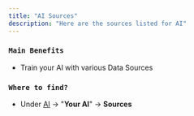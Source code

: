 ```yaml
---
title: "AI Sources"
description: "Here are the sources listed for AI"
---
```


### `Main Benefits`

- Train your AI with various Data Sources

### `Where to find?`

- Under [AI](https://armin.cx/app/_/ai/agents) -\> "**Your AI**" -\> **Sources**

<CardGroup cols="2">
  <Card title="Website" icon="globe" href="/ai/sources/website">
    
  </Card>
  <Card title="Files" icon="file-contract" href="/ai/sources/files">
    
  </Card>
  <Card title="Q&A" icon="circle-question" href="/ai/sources/qa">
    
  </Card>
</CardGroup>